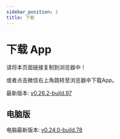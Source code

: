 ```yaml
---
sidebar_position: 1
title: 下载
---
```



# 下载 App

请将本页面链接复制到浏览器中！

或者点击微信右上角跳转至浏览器中下载App。

最新版本: [v0.26.2-build.97](https://app-dist-1307054264.file.myqcloud.com/artifacts/prescore-flutter/97/artifacts/release-build-97.apk)

## 电脑版

电脑最新版本: [v0.24.0-build.78](https://app-dist-1307054264.cos.ap-beijing.myqcloud.com/without-ci/prescore-flutter-windows/SRInstaller-v0.24.0.exe)
